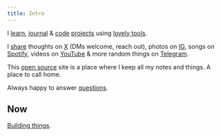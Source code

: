 ```yaml
---
title: Intro
---
```


I [learn](/learn), [journal](/looking-back) & [code](https://github.com/nikivdev) [projects](/focus) using [lovely tools](/workflow).

I [share](/sharing) thoughts on [X](https://x.com/nikivdev) (DMs welcome, reach out), photos on [IG](https://instagram.com/nikiv.dev), songs on [Spotify](https://open.spotify.com/user/nikitavoloboev), videos on [YouTube](https://youtube.com/@nikivdev) & more random things on [Telegram](https://t.me/nikivdev).

This [open source](https://github.com/nikivdev/nikiv) site is a place where I keep all my notes and things. A place to call home.

Always happy to answer [questions](https://github.com/nikivdev/ama).

## Now

[Building things](/focus).

